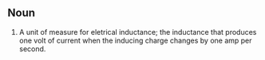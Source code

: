 == Noun ==
# A unit of measure for eletrical inductance; the inductance that produces one volt of current when the inducing charge changes by one amp per second.